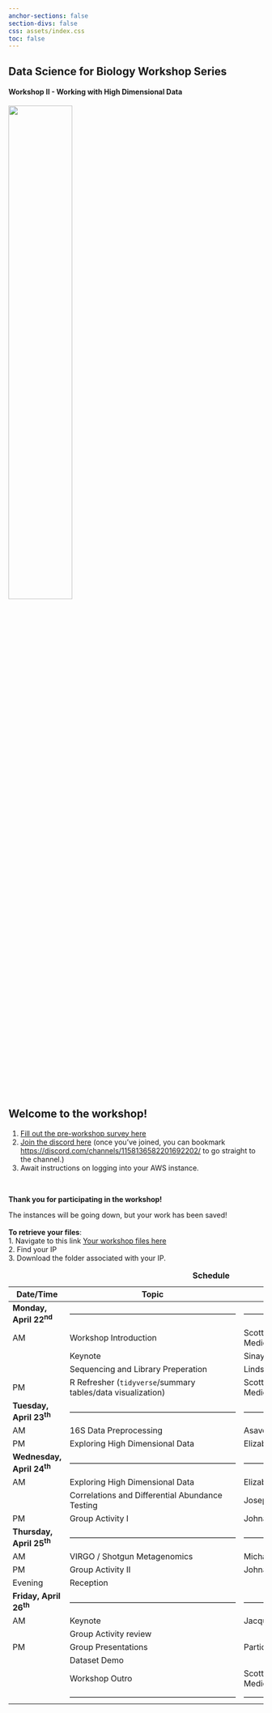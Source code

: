 ```yaml
---
anchor-sections: false
section-divs: false
css: assets/index.css
toc: false
---
```


::: {.grid}

::: {.g-col-12}

# Data Science for Biology Workshop Series
:::

::: {.g-col-6}
#### Workshop II - Working with High Dimensional Data
<!-- This week of content will prepare you to use R, RStudio, and Quarto for data analysis in clinical research. -->
:::

::: {.g-col-6 .text-start}

![](assets/images/durban_workshop_stickers_front_page.png){width=50%} 

:::


:::

## Welcome to the workshop!

1. [Fill out the pre-workshop survey here](https://forms.gle/7sdT7YRJerdgFJcc7)  
2. [Join the discord here](https://discord.gg/Mb7pRTptqm) (once you've joined, you can bookmark [https://discord.com/channels/1158136582201692202/](https://discord.com/channels/1227264067899621427) to go straight to the channel.)  
3. Await instructions on logging into your AWS instance.

\


**Thank you for participating in the workshop!**

The instances will be going down, but your work has been saved! \
\
**To retrieve your files**: \
1. Navigate to this link [Your workshop files here](https://github.com/elsherbini/durban-data-science-for-biology/releases/tag/2024-04-26-0300)\
2. Find your IP \
3. Download the folder associated with your IP. \





<!-- ## Exporting your data from the AWS instance

1. Navigate to the file pane in your interactive RStudio
2. Click the house or "Home" to return the the home directory
3. Select the "workshop_2" directory by clicking the white box next to it
4. Click the gear or "More"
5. Select Export and Download -->


| Date/Time  | Topic  | Instructor|
|--------|--------|--------|
| **Monday, April 22^nd^**  |-------------------------------------------------------------- |-------------------------------------------------------------- |
| AM   | Workshop Introduction | Scott Handley (Wash U School of Medicine)|
|    | Keynote | Sinaye Ngcapu (CAPRISA)|
|  | Sequencing and Library Preperation  | Lindsay Droit (Wash U School of Medicine)|
| PM   | R Refresher (<code>tidyverse</code>/summary tables/data visualization) | Scott Handley (Wash U School of Medicine)|
| **Tuesday, April 23^th^**  |--------------------------------------------------------------|-------------------------------------------------------------- |
| AM   | 16S Data Preprocessing| Asavela Kama (CAPRISA)|
| PM | Exploring High Dimensional Data | Elizabeth Costello (Stanford University) |
| **Wednesday, April 24^th^**  |-------------------------------------------------------------- | --------------------------------------------------------------|
| AM   | Exploring High Dimensional Data | Elizabeth Costello (Stanford University)|
|    | Correlations and Differential Abundance Testing | Joseph Elsherbini (Ragon Institute)|
 PM | Group Activity I | Johnathan Shih (Ragon Institute)|
| **Thursday, April 25^th^**  |-------------------------------------------------------------- | --------------------------------------------------------------|
| AM   | VIRGO / Shotgun Metagenomics | Michael France (UMD School of Medicine)|
| PM   | Group Activity II  | Johnathan Shih (Ragon Institute)|
|Evening|Reception||
| **Friday, April 26^th^**  |-------------------------------------------------------------- | --------------------------------------------------------------|
| AM   | Keynote | Jacques Ravel (UMD School of Medicine)|  
| | Group Activity review |  |  
| PM | Group Presentations | Participants |
|  | Dataset Demo |  |
|  | Workshop Outro | Scott Handley (Wash U School of Medicine) |
| |-------------------------------------------------------------- |-------------------------------------------------------------- |
: <b>Schedule</b>